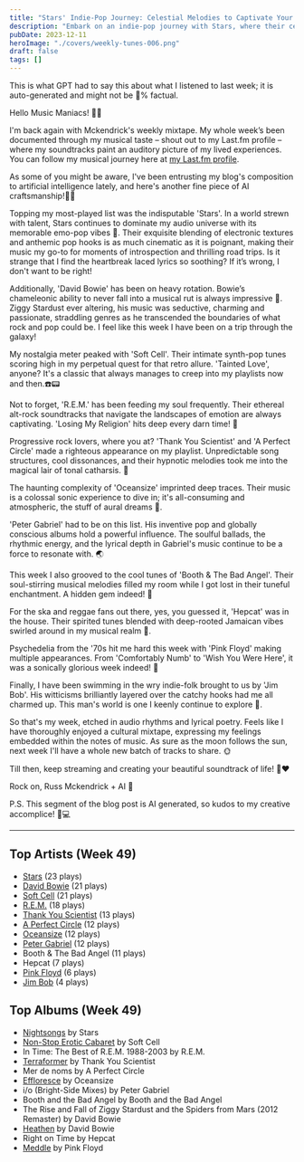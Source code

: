 ```yaml
---
title: "Stars' Indie-Pop Journey: Celestial Melodies to Captivate Your Senses"
description: "Embark on an indie-pop journey with Stars, where their celestial melodies will captivate your senses!"
pubDate: 2023-12-11
heroImage: "./covers/weekly-tunes-006.png"
draft: false
tags: []
---
```


<NoteCallout title="Note">
This is what GPT had to say this about what I listened to last week; it is auto-generated and might not be 💯% factual.
</NoteCallout>

Hello Music Maniacs! 🎵🔥

I'm back again with Mckendrick's weekly mixtape. My whole week’s been documented through my musical taste – shout out to my Last.fm profile – where my soundtracks paint an auditory picture of my lived experiences. You can follow my musical journey here at [my Last.fm profile](https://www.last.fm/user/RussMckendrick).

As some of you might be aware, I've been entrusting my blog's composition to artificial intelligence lately, and here's another fine piece of AI craftsmanship!🤖🎵

Topping my most-played list was the indisputable 'Stars'. In a world strewn with talent, Stars continues to dominate my audio universe with its memorable emo-pop vibes 🌟. Their exquisite blending of electronic textures and anthemic pop hooks is as much cinematic as it is poignant, making their music my go-to for moments of introspection and thrilling road trips. Is it strange that I find the heartbreak laced lyrics so soothing? If it’s wrong, I don't want to be right!

Additionally, 'David Bowie' has been on heavy rotation. Bowie’s chameleonic ability to never fall into a musical rut is always impressive 🚀. Ziggy Stardust ever altering, his music was seductive, charming and passionate, straddling genres as he transcended the boundaries of what rock and pop could be. I feel like this week I have been on a trip through the galaxy!

My nostalgia meter peaked with 'Soft Cell'. Their intimate synth-pop tunes scoring high in my perpetual quest for that retro allure. 'Tainted Love', anyone? It's a classic that always manages to creep into my playlists now and then.☎️📟

Not to forget, 'R.E.M.' has been feeding my soul frequently. Their ethereal alt-rock soundtracks that navigate the landscapes of emotion are always captivating. 'Losing My Religion' hits deep every darn time! 🎸

Progressive rock lovers, where you at? 'Thank You Scientist' and 'A Perfect Circle' made a righteous appearance on my playlist. Unpredictable song structures, cool dissonances, and their hypnotic melodies took me into the magical lair of tonal catharsis. 🤘

The haunting complexity of 'Oceansize' imprinted deep traces. Their music is a colossal sonic experience to dive in; it's all-consuming and atmospheric, the stuff of aural dreams 🌊.

'Peter Gabriel' had to be on this list. His inventive pop and globally conscious albums hold a powerful influence. The soulful ballads, the rhythmic energy, and the lyrical depth in Gabriel's music continue to be a force to resonate with. 🌏

This week I also grooved to the cool tunes of 'Booth & The Bad Angel'. Their soul-stirring musical melodies filled my room while I got lost in their tuneful enchantment. A hidden gem indeed! 💎

For the ska and reggae fans out there, yes, you guessed it, 'Hepcat' was in the house. Their spirited tunes blended with deep-rooted Jamaican vibes swirled around in my musical realm 💃.

Psychedelia from the '70s hit me hard this week with 'Pink Floyd' making multiple appearances. From 'Comfortably Numb' to 'Wish You Were Here', it was a sonically glorious week indeed! 🌙

Finally, I have been swimming in the wry indie-folk brought to us by 'Jim Bob'. His witticisms brilliantly layered over the catchy hooks had me all charmed up. This man's world is one I keenly continue to explore 🎤.

So that's my week, etched in audio rhythms and lyrical poetry. Feels like I have thoroughly enjoyed a cultural mixtape, expressing my feelings embedded within the notes of music. As sure as the moon follows the sun, next week I'll have a whole new batch of tracks to share. 🌞

Till then, keep streaming and creating your beautiful soundtrack of life! 🎵❤️

Rock on,
Russ Mckendrick + AI 🤟

P.S. This segment of the blog post is AI generated, so kudos to my creative accomplice! 🎨💻


---

## Top Artists (Week 49)

- [Stars](https://www.russ.fm/artist/stars/) (23 plays)
- [David Bowie](https://www.russ.fm/artist/david-bowie/) (21 plays)
- [Soft Cell](https://www.russ.fm/artist/soft-cell/) (21 plays)
- [R.E.M.](https://www.russ.fm/artist/r-e-m/) (18 plays)
- [Thank You Scientist](https://www.russ.fm/artist/thank-you-scientist/) (13 plays)
- [A Perfect Circle](https://www.russ.fm/artist/a-perfect-circle/) (12 plays)
- [Oceansize](https://www.russ.fm/artist/oceansize/) (12 plays)
- [Peter Gabriel](https://www.russ.fm/artist/peter-gabriel/) (12 plays)
- Booth & The Bad Angel (11 plays)
- Hepcat (7 plays)
- [Pink Floyd](https://www.russ.fm/artist/pink-floyd/) (6 plays)
- [Jim Bob](https://www.russ.fm/artist/jim-bob/) (4 plays)

## Top Albums (Week 49)

- [Nightsongs](https://www.russ.fm/albums/nightsongs-28758394/) by Stars
- [Non-Stop Erotic Cabaret](https://www.russ.fm/albums/non-stop-erotic-cabaret-29082403/) by Soft Cell
- In Time: The Best of R.E.M. 1988-2003 by R.E.M.
- [Terraformer](https://www.russ.fm/albums/terraformer-13732222/) by Thank You Scientist
- Mer de noms by A Perfect Circle
- [Effloresce](https://www.russ.fm/albums/effloresce-1460913/) by Oceansize
- i/o (Bright-Side Mixes) by Peter Gabriel
- Booth and the Bad Angel by Booth and the Bad Angel
- The Rise and Fall of Ziggy Stardust and the Spiders from Mars (2012 Remaster) by David Bowie
- [Heathen](https://www.russ.fm/albums/heathen-3285687/) by David Bowie
- Right on Time by Hepcat
- [Meddle](https://www.russ.fm/albums/meddle-4137493/) by Pink Floyd
